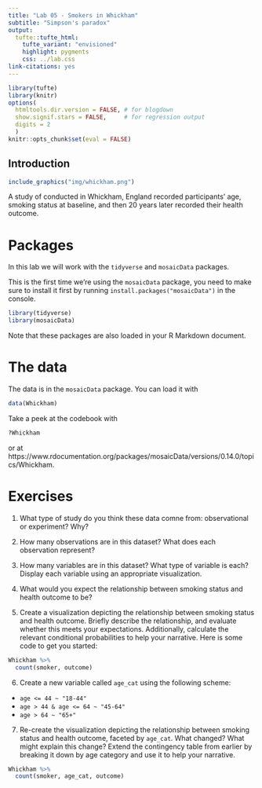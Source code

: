 ```yaml
---
title: "Lab 05 - Smokers in Whickham"
subtitle: "Simpson's paradox"
output: 
  tufte::tufte_html:
    tufte_variant: "envisioned"
    highlight: pygments
    css: ../lab.css
link-citations: yes
---
```


```r
library(tufte)
library(knitr)
options(
  htmltools.dir.version = FALSE, # for blogdown
  show.signif.stars = FALSE,     # for regression output
  digits = 2
  )
knitr::opts_chunk$set(eval = FALSE)
```

## Introduction

```r
include_graphics("img/whickham.png")
```

A study of conducted in Whickham, England recorded participants' age, smoking status at baseline, and then 20 years later recorded their health outcome.

# Packages

In this lab we will work with the `tidyverse` and `mosaicData` packages.

This is the first time we're using the `mosaicData` package, you need to make 
sure to install it first by running `install.packages("mosaicData")` in the 
console.

```r
library(tidyverse) 
library(mosaicData) 
```

Note that these packages are also loaded in your R Markdown document.

# The data

The data is in the `mosaicData` package. You can load it with

```r
data(Whickham)
```

Take a peek at the codebook with

```r
?Whickham
```

or at https://www.rdocumentation.org/packages/mosaicData/versions/0.14.0/topics/Whickham.

# Exercises

1. What type of study do you think these data comne from: observational 
   or experiment? Why?

2. How many observations are in this dataset? What does each observation 
   represent?

3. How many variables are in this dataset? What type of variable is each? 
   Display each variable using an appropriate visualization.

4. What would you expect the relationship between smoking status and 
   health outcome to be?

5. Create a visualization depicting the relationship between smoking status 
   and health outcome. Briefly describe the relationship, and evaluate whether 
   this meets your expectations. Additionally, calculate the relevant
   conditional probabilities to help your narrative. Here is some code to 
   get you started:

```r
Whickham %>%
  count(smoker, outcome)
```

6. Create a new variable called `age_cat` using the following scheme:

- `age <= 44 ~ "18-44"`
- `age > 44 & age <= 64 ~ "45-64"`
- `age > 64 ~ "65+"`

7. Re-create the visualization depicting the relationship between smoking 
status and health outcome, faceted by `age_cat`. What changed? What might 
explain this change? Extend the contingency table from earlier by 
breaking it down by age category and use it to help your narrative.

```r
Whickham %>%
  count(smoker, age_cat, outcome)
```
